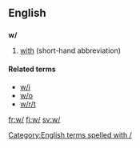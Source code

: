 {{also|Appendix:Variations of "w"}}
==English==

==={{abbreviation}}===
'''w/'''

# [[with]] (short-hand abbreviation)

====Related terms====
* [[w/i]]
* [[w/o]]
* [[w/r/t]]

[[Category:English terms spelled with /]]

[[fr:w/]]
[[fi:w/]]
[[sv:w/]]